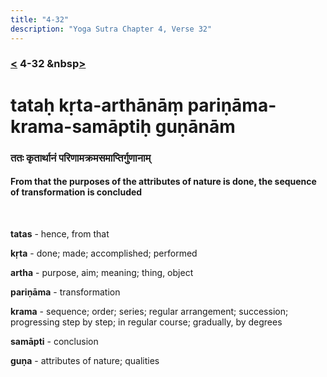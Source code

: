 ```yaml
---
title: "4-32"
description: "Yoga Sutra Chapter 4, Verse 32"
---
```


### [<](/Chapter-4/4-31) 4-32 &nbsp[>](/Chapter-4/4-33/)

# tataḥ kṛta-arthānāṃ pariṇāma-krama-samāptiḥ guṇānām

### ततः कृतार्थानं परिणामक्रमसमाप्तिर्गुणानाम्

#### From that the purposes of the attributes of nature is done, the sequence of transformation is concluded

<br />

**tatas** - hence, from that

**kṛta** - done; made; accomplished; performed

**artha** - purpose, aim; meaning; thing, object

**pariṇāma** - transformation

**krama** - sequence; order; series; regular arrangement; succession; progressing step by step; in regular course; gradually, by degrees

**samāpti** - conclusion

**guṇa** - attributes of nature; qualities

<br />

